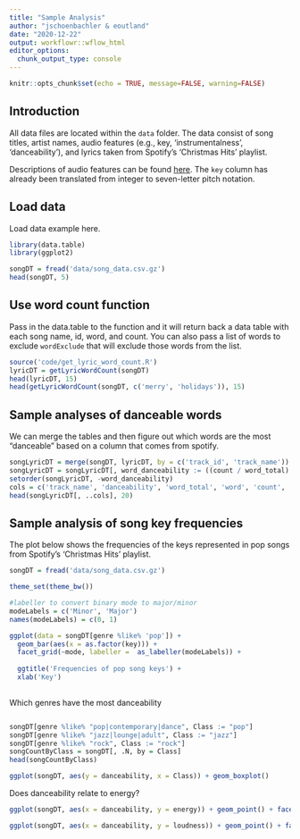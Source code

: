 ```yaml
---
title: "Sample Analysis"
author: "jschoenbachler & eoutland"
date: "2020-12-22"
output: workflowr::wflow_html
editor_options:
  chunk_output_type: console
---
```

```r
knitr::opts_chunk$set(echo = TRUE, message=FALSE, warning=FALSE)
```

## Introduction

All data files are located within the `data` folder. The data consist of song titles,
artist names, audio features (e.g., key, 'instrumentalness', 'danceability'), 
and lyrics taken from Spotify's 'Christmas Hits' playlist.

Descriptions of audio features can be found [here](https://developer.spotify.com/documentation/web-api/reference/tracks/get-several-audio-features/).
The `key` column has already been translated from integer to seven-letter pitch notation.

## Load data

Load data example here.

```r
library(data.table)
library(ggplot2)
```


```r
songDT = fread('data/song_data.csv.gz')
head(songDT, 5)
```

## Use word count function

Pass in the data.table to the function and it will return back a data table with each song name, id, word, and count. You can also pass a list of words to exclude `wordExclude` that will exclude those words from the list.

```r
source('code/get_lyric_word_count.R')
lyricDT = getLyricWordCount(songDT)
head(lyricDT, 15)
head(getLyricWordCount(songDT, c('merry', 'holidays')), 15)
```

## Sample analyses of danceable words

We can merge the tables and then figure out which words are the most "danceable" based on a column that comes from spotify.

```r
songLyricDT = merge(songDT, lyricDT, by = c('track_id', 'track_name'))
songLyricDT = songLyricDT[, word_danceability := ((count / word_total) * danceability)]
setorder(songLyricDT, -word_danceability)
cols = c('track_name', 'danceability', 'word_total', 'word', 'count', 'word_danceability')
head(songLyricDT[, ..cols], 20)
```

## Sample analysis of song key frequencies

The plot below shows the frequencies of the keys represented in pop songs from Spotify's 'Christmas Hits' playlist.

```r

songDT = fread('data/song_data.csv.gz')

theme_set(theme_bw())

#labeller to convert binary mode to major/minor
modeLabels = c('Minor', 'Major')
names(modeLabels) = c(0, 1)

ggplot(data = songDT[genre %like% 'pop']) +
  geom_bar(aes(x = as.factor(key))) +
  facet_grid(~mode, labeller =  as_labeller(modeLabels)) +
  
  ggtitle('Frequencies of pop song keys') +
  xlab('Key')
  
```


 Which genres have the most danceability
```r

```

```r
songDT[genre %like% "pop|contemporary|dance", Class := "pop"]
songDT[genre %like% "jazz|lounge|adult", Class := "jazz"]
songDT[genre %like% "rock", Class := "rock"]
songCountByClass = songDT[, .N, by = Class]
head(songCountByClass)
```


```r
ggplot(songDT, aes(y = danceability, x = Class)) + geom_boxplot()

```

Does danceability relate to energy?
```r
ggplot(songDT, aes(x = danceability, y = energy)) + geom_point() + facet_wrap(~ Class)

```

```r
ggplot(songDT, aes(x = danceability, y = loudness)) + geom_point() + facet_wrap(~ Class)

```


